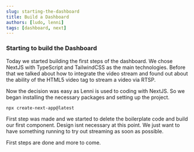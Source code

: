 ```yaml
---
slug: starting-the-dashboard
title: Build a Dashboard
authors: [ludo, lenni]
tags: [dashboard, next]
---
```


### Starting to build the Dashboard

Today we started building the first steps of the dashboard. We chose NextJS with TypeScript and TailwindCSS as the main technologies.
Before that we talked about how to integrate the video stream and found out about the ability of the HTML5 video tag to stream a video via RTSP.

<!--truncate-->

Now the decision was easy as Lenni is used to coding with NextJS.
So we began installing the necessary packages and setting up the project.

```bash
npx create-next-app@latest
```

First step was made and we started to delete the boilerplate code and build our first component.
Design isnt necessary at this point. We just want to have something running to try out streaming as soon as possible.

First steps are done and more to come.
